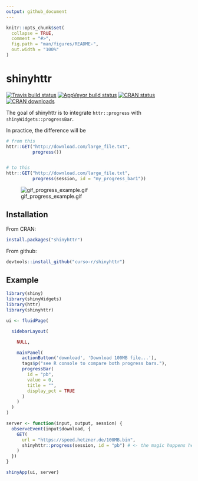 ```yaml
---
output: github_document
---
```


<!-- README.md is generated from README.Rmd. Please edit that file -->

```r
knitr::opts_chunk$set(
  collapse = TRUE,
  comment = "#>",
  fig.path = "man/figures/README-",
  out.width = "100%"
)
```

# shinyhttr

[![Travis build status](https://travis-ci.org/curso-r/shinyhttr.svg?branch=master)](https://travis-ci.org/curso-r/shinyhttr) [![AppVeyor build status](https://ci.appveyor.com/api/projects/status/github/curso-r/shinyhttr?branch=master&svg=true)](https://ci.appveyor.com/project/curso-r/shinyhttr) [![CRAN status](https://www.r-pkg.org/badges/version/shinyhttr)](https://cran.r-project.org/package=shinyhttr) [![CRAN downloads](https://cranlogs.r-pkg.org/badges/shinyhttr)](https://cran.r-project.org/package=shinyhttr)

The goal of shinyhttr is to integrate `httr::progress` with `shinyWidgets::progressBar`.

In practice, the difference will be

```r
# from this
httr::GET("http://download.com/large_file.txt", 
          progress())


# to this
httr::GET("http://download.com/large_file.txt", 
          progress(session, id = "my_progress_bar1"))
```


![gif_progress_example.gif](man/figures/README-gif_progress_example.gif)

## Installation

From CRAN:

```r
install.packages("shinyhttr")
```

From github:

```r
devtools::install_github("curso-r/shinyhttr")
```

## Example

```r
library(shiny)
library(shinyWidgets)
library(httr)
library(shinyhttr)

ui <- fluidPage(

  sidebarLayout(

    NULL,

    mainPanel(
      actionButton('download', 'Download 100MB file...'),
      tags$p("see R console to compare both progress bars."),
      progressBar(
        id = "pb",
        value = 0,
        title = "",
        display_pct = TRUE
      )
    )
  )
)

server <- function(input, output, session) {
  observeEvent(input$download, {
    GET(
      url = "https://speed.hetzner.de/100MB.bin",
      shinyhttr::progress(session, id = "pb") # <- the magic happens here. progress() now has session and id args
    )
  })
}

shinyApp(ui, server)
```

